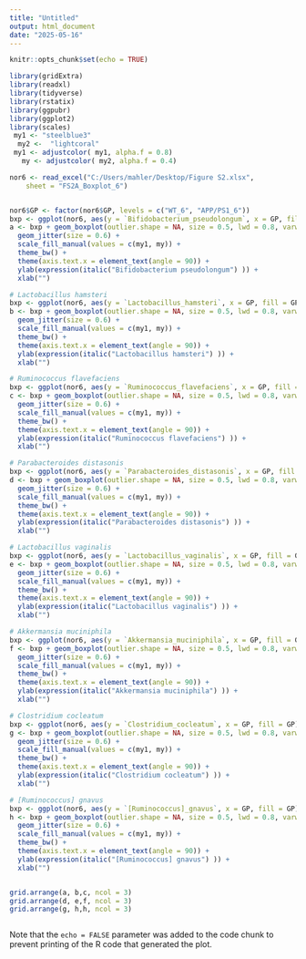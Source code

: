 ---
title: "Untitled"
output: html_document
date: "2025-05-16"
---

```{r setup, include=FALSE}
knitr::opts_chunk$set(echo = TRUE)
```



```{r cars}

library(gridExtra)
library(readxl)
library(tidyverse)
library(rstatix)
library(ggpubr)
library(ggplot2)
library(scales)
 my1 <- "steelblue3"
  my2 <-  "lightcoral"
 my1 <- adjustcolor( my1, alpha.f = 0.8) 
   my <- adjustcolor( my2, alpha.f = 0.4) 

nor6 <- read_excel("C:/Users/mahler/Desktop/Figure S2.xlsx", 
    sheet = "FS2A_Boxplot_6")


nor6$GP <- factor(nor6$GP, levels = c("WT_6", "APP/PS1_6"))
bxp <- ggplot(nor6, aes(y = `Bifidobacterium_pseudolongum`, x = GP, fill = GP))
a <- bxp + geom_boxplot(outlier.shape = NA, size = 0.5, lwd = 0.8, varwidth = FALSE) +  
  geom_jitter(size = 0.6) + 
  scale_fill_manual(values = c(my1, my)) + 
  theme_bw() + 
  theme(axis.text.x = element_text(angle = 90)) +
  ylab(expression(italic("Bifidobacterium pseudolongum") )) +
  xlab("")

# Lactobacillus hamsteri
bxp <- ggplot(nor6, aes(y = `Lactobacillus_hamsteri`, x = GP, fill = GP))
b <- bxp + geom_boxplot(outlier.shape = NA, size = 0.5, lwd = 0.8, varwidth = FALSE) +  
  geom_jitter(size = 0.6) + 
  scale_fill_manual(values = c(my1, my)) + 
  theme_bw() + 
  theme(axis.text.x = element_text(angle = 90)) +
  ylab(expression(italic("Lactobacillus hamsteri") )) +
  xlab("")

# Ruminococcus flavefaciens
bxp <- ggplot(nor6, aes(y = `Ruminococcus_flavefaciens`, x = GP, fill = GP))
c <- bxp + geom_boxplot(outlier.shape = NA, size = 0.5, lwd = 0.8, varwidth = FALSE) +  
  geom_jitter(size = 0.6) + 
  scale_fill_manual(values = c(my1, my)) + 
  theme_bw() + 
  theme(axis.text.x = element_text(angle = 90)) +
  ylab(expression(italic("Ruminococcus flavefaciens") )) +
  xlab("")

# Parabacteroides distasonis
bxp <- ggplot(nor6, aes(y = `Parabacteroides_distasonis`, x = GP, fill = GP))
d <- bxp + geom_boxplot(outlier.shape = NA, size = 0.5, lwd = 0.8, varwidth = FALSE) +  
  geom_jitter(size = 0.6) + 
  scale_fill_manual(values = c(my1, my)) + 
  theme_bw() + 
  theme(axis.text.x = element_text(angle = 90)) +
  ylab(expression(italic("Parabacteroides distasonis") )) +
  xlab("")

# Lactobacillus vaginalis
bxp <- ggplot(nor6, aes(y = `Lactobacillus_vaginalis`, x = GP, fill = GP))
e <- bxp + geom_boxplot(outlier.shape = NA, size = 0.5, lwd = 0.8, varwidth = FALSE) +  
  geom_jitter(size = 0.6) + 
  scale_fill_manual(values = c(my1, my)) + 
  theme_bw() + 
  theme(axis.text.x = element_text(angle = 90)) +
  ylab(expression(italic("Lactobacillus vaginalis") )) +
  xlab("")

# Akkermansia muciniphila
bxp <- ggplot(nor6, aes(y = `Akkermansia_muciniphila`, x = GP, fill = GP))
f <- bxp + geom_boxplot(outlier.shape = NA, size = 0.5, lwd = 0.8, varwidth = FALSE) +  
  geom_jitter(size = 0.6) + 
  scale_fill_manual(values = c(my1, my)) + 
  theme_bw() + 
  theme(axis.text.x = element_text(angle = 90)) +
  ylab(expression(italic("Akkermansia muciniphila") )) +
  xlab("")

# Clostridium cocleatum
bxp <- ggplot(nor6, aes(y = `Clostridium_cocleatum`, x = GP, fill = GP))
g <- bxp + geom_boxplot(outlier.shape = NA, size = 0.5, lwd = 0.8, varwidth = FALSE) +  
  geom_jitter(size = 0.6) + 
  scale_fill_manual(values = c(my1, my)) + 
  theme_bw() + 
  theme(axis.text.x = element_text(angle = 90)) +
  ylab(expression(italic("Clostridium cocleatum") )) +
  xlab("")

# [Ruminococcus] gnavus
bxp <- ggplot(nor6, aes(y = `[Ruminococcus]_gnavus`, x = GP, fill = GP))
h <- bxp + geom_boxplot(outlier.shape = NA, size = 0.5, lwd = 0.8, varwidth = FALSE) +  
  geom_jitter(size = 0.6) + 
  scale_fill_manual(values = c(my1, my)) + 
  theme_bw() + 
  theme(axis.text.x = element_text(angle = 90)) +
  ylab(expression(italic("[Ruminococcus] gnavus") )) +
  xlab("")


grid.arrange(a, b,c, ncol = 3)
grid.arrange(d, e,f, ncol = 3)
grid.arrange(g, h,h, ncol = 3)


```



```{r pressure, echo=FALSE}

```

Note that the `echo = FALSE` parameter was added to the code chunk to prevent printing of the R code that generated the plot.
